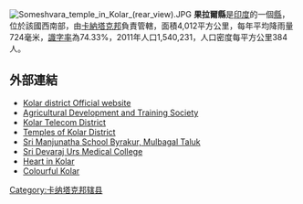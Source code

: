 [[Image:Someshvara_temple_in_Kolar_(rear_view).JPG|right]]
'''果拉爾縣'''是[[印度|印度]]的一個[[縣|縣]]，位於該國西南部，由[[卡納塔克邦|卡納塔克邦]]負責管轄，面積4,012平方公里，每年平均降雨量724毫米，[[識字率|識字率]]為74.33%，2011年人口1,540,231，人口密度每平方公里384人。

==外部連結==
* [http://kolar.nic.in/ Kolar district Official website] {{Wayback|url=http://kolar.nic.in/ |date=20201113182703 }}
* [http://www.adats.com Agricultural Development and Training Society] {{Wayback|url=http://www.adats.com/ |date=20190423105015 }}
* [http://www.kolar.bsnl.co.in Kolar Telecom District] {{Wayback|url=http://www.kolar.bsnl.co.in/ |date=20060824140349 }}
* [http://www.templenet.com/Karnataka/kolar.html Temples of Kolar District] {{Wayback|url=http://www.templenet.com/Karnataka/kolar.html |date=20100102101949 }}
* [https://web.archive.org/web/20110822171445/http://mulbagal.com/byrsriman.html Sri Manjunatha School Byrakur, Mulbagal Taluk]
* [http://www.sdumc.ac.in Sri Devaraj Urs Medical College] {{Wayback|url=http://www.sdumc.ac.in/ |date=20210303175253 }}
* [http://www.poemhunter.com/p/m/poem.asp?poet=166899&poem=3281228 Heart in Kolar]
* [http://www.hindu.com/mp/2005/07/02/stories/2005070202170100.htm Colourful Kolar] {{Wayback|url=http://www.hindu.com/mp/2005/07/02/stories/2005070202170100.htm |date=20121102050117 }}

{{karnataka}}
{{卡纳塔克邦行政区划小作品}}
[[Category:卡纳塔克邦辖县|Category:卡纳塔克邦辖县]]
